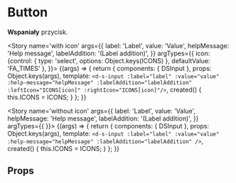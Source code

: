 

<Meta title='atoms/DSInput' component={DSInput} />

# Button

**Wspaniały** przycisk.

<Story name='with icon'
    args={{
     label: 'Label',
     value: 'Value',
     helpMessage: 'Help message',
     labelAddition: '(Label addition)',
    }}
    argTypes={{
               icon: {control: { type: 'select', options: Object.keys(ICONS) }, defaultValue: 'FA_TIMES' },
    }}>
    {(args) => {
        return {
            components: { DSInput },
            props: Object.keys(args),
            template: `<d-s-input :label="label" :value="value" :help-message="helpMessage" :labelAddition="labelAddition" :leftIcon="ICONS[icon]" :rightIcon="ICONS[icon]"/>`,
            created() {
                this.ICONS = ICONS;
            }
        };
    }}
</Story>

<Story name='without icon'
    args={{
     label: 'Label',
     value: 'Value',
     helpMessage: 'Help message',
     labelAddition: '(Label addition)',
    }}
    argTypes={{
    }}>
    {(args) => {
        return {
            components: { DSInput },
            props: Object.keys(args),
            template: `<d-s-input :label="label" :value="value" :help-message="helpMessage" :labelAddition="labelAddition" />`,
            created() {
                this.ICONS = ICONS;
            }
        };
    }}
</Story>

## Props

<Props of={DSInput} />
